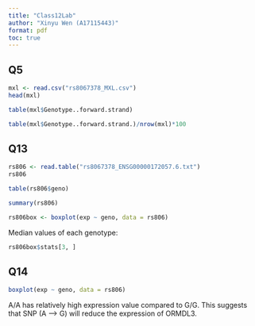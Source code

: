 ```yaml
---
title: "Class12Lab"
author: "Xinyu Wen (A17115443)"
format: pdf
toc: true
---
```


## Q5
```r
mxl <- read.csv("rs8067378_MXL.csv")
head(mxl)
```

```r
table(mxl$Genotype..forward.strand)
```
```r
table(mxl$Genotype..forward.strand.)/nrow(mxl)*100
```

## Q13
```r
rs806 <- read.table("rs8067378_ENSG00000172057.6.txt")
rs806
```

```r
table(rs806$geno)
```

```r
summary(rs806)
```
```r
rs806box <- boxplot(exp ~ geno, data = rs806)
```

Median values of each genotype:
```r
rs806box$stats[3, ]
```



## Q14
```r
boxplot(exp ~ geno, data = rs806)
```
A/A has relatively high expression value compared to G/G. This suggests that SNP (A —> G) will reduce the expression of ORMDL3.

